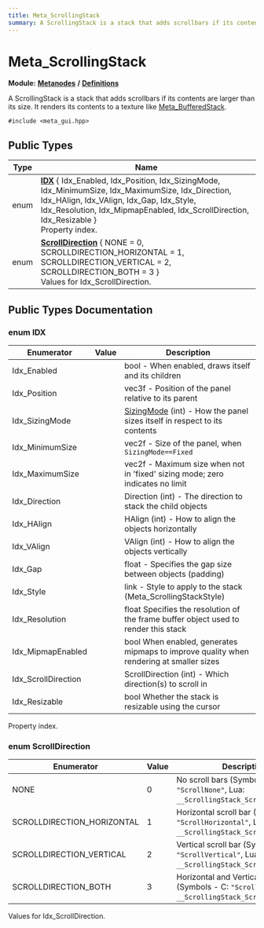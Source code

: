 ```yaml
---
title: Meta_ScrollingStack
summary: A ScrollingStack is a stack that adds scrollbars if its contents are larger than its size. It renders its contents to a texture like Meta_BufferedStack. 
---
```


# Meta_ScrollingStack

**Module:** **[Metanodes](../../modules/metanodes/index.mdx)** **/** **[Definitions](../../modules/metanodes/definitions.mdx)**

A ScrollingStack is a stack that adds scrollbars if its contents are larger than its size. It renders its contents to a texture like [Meta_BufferedStack](../metanodes/meta-buffered-stack.mdx). 

`#include <meta_gui.hpp>`

## Public Types

| Type           | Name           |
| -------------- | -------------- |
| enum| **[IDX](#enum-idx)** \{ Idx_Enabled, Idx_Position, Idx_SizingMode, Idx_MinimumSize, Idx_MaximumSize, Idx_Direction, Idx_HAlign, Idx_VAlign, Idx_Gap, Idx_Style, Idx_Resolution, Idx_MipmapEnabled, Idx_ScrollDirection, Idx_Resizable \}<br />Property index.  |
| enum| **[ScrollDirection](#enum-scrolldirection)** \{ NONE = 0, SCROLLDIRECTION_HORIZONTAL = 1, SCROLLDIRECTION_VERTICAL = 2, SCROLLDIRECTION_BOTH = 3 \}<br />Values for Idx_ScrollDirection.  |

## Public Types Documentation

### enum IDX

| Enumerator | Value | Description |
| ---------- | ----- | ----------- |
| Idx_Enabled | | bool - When enabled, draws itself and its children   |
| Idx_Position | | vec3f - Position of the panel relative to its parent   |
| Idx_SizingMode | | [SizingMode](../metanodes/meta-panel.mdx#enum-sizingmode) (int) - How the panel sizes itself in respect to its contents   |
| Idx_MinimumSize | | vec2f - Size of the panel, when `SizingMode==Fixed`  |
| Idx_MaximumSize | | vec2f - Maximum size when not in 'fixed' sizing mode; zero indicates no limit   |
| Idx_Direction | | Direction (int) - The direction to stack the child objects   |
| Idx_HAlign | | HAlign (int) - How to align the objects horizontally   |
| Idx_VAlign | | VAlign (int) - How to align the objects vertically   |
| Idx_Gap | | float - Specifies the gap size between objects (padding)   |
| Idx_Style | | link - Style to apply to the stack (Meta_ScrollingStackStyle)   |
| Idx_Resolution | | float Specifies the resolution of the frame buffer object used to render this stack   |
| Idx_MipmapEnabled | | bool When enabled, generates mipmaps to improve quality when rendering at smaller sizes   |
| Idx_ScrollDirection | | ScrollDirection (int) - Which direction(s) to scroll in   |
| Idx_Resizable | | bool Whether the stack is resizable using the cursor   |

Property index. 

### enum ScrollDirection

| Enumerator | Value | Description |
| ---------- | ----- | ----------- |
| NONE | 0| No scroll bars (Symbols - C: `"ScrollNone"`, Lua: `__ScrollingStack_ScrollNone`)   |
| SCROLLDIRECTION_HORIZONTAL | 1| Horizontal scroll bar (Symbols - C: `"ScrollHorizontal"`, Lua: `__ScrollingStack_ScrollHorizontal`)   |
| SCROLLDIRECTION_VERTICAL | 2| Vertical scroll bar (Symbols - C: `"ScrollVertical"`, Lua: `__ScrollingStack_ScrollVertical`)   |
| SCROLLDIRECTION_BOTH | 3| Horizontal and Vertical scroll bars (Symbols - C: `"ScrollBoth"`, Lua: `__ScrollingStack_ScrollBoth`)   |

Values for Idx_ScrollDirection. 
